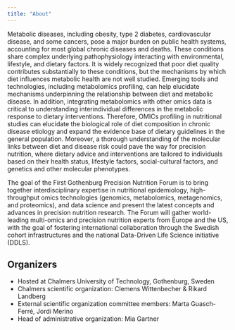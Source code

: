 ```yaml
---
title: "About"
---
```


Metabolic diseases, including obesity, type 2 diabetes, cardiovascular
disease, and some cancers, pose a major burden on public health systems,
accounting for most global chronic diseases and deaths. These conditions
share complex underlying pathophysiology interacting with environmental,
lifestyle, and dietary factors. It is widely recognized that poor diet
quality contributes substantially to these conditions, but the
mechanisms by which diet influences metabolic health are not well
studied. Emerging tools and technologies, including metabolomics
profiling, can help elucidate mechanisms underpinning the relationship
between diet and metabolic disease. In addition, integrating
metabolomics with other omics data is critical to understanding
interindividual differences in the metabolic response to dietary
interventions. Therefore, OMICs profiling in nutritional studies can
elucidate the biological role of diet composition in chronic disease
etiology and expand the evidence base of dietary guidelines in the
general population. Moreover, a thorough understanding of the molecular
links between diet and disease risk could pave the way for precision
nutrition, where dietary advice and interventions are tailored to
individuals based on their health status, lifestyle factors,
social-cultural factors, and genetics and other molecular phenotypes.

The goal of the First Gothenburg Precision Nutrition Forum is to bring
together interdisciplinary expertise in nutritional epidemiology,
high-throughput omics technologies (genomics, metabolomics,
metagenomics, and proteomics), and data science and present the latest
concepts and advances in precision nutrition research. The Forum will
gather world-leading multi-omics and precision nutrition experts from
Europe and the US, with the goal of fostering international
collaboration through the Swedish cohort infrastructures and the
national Data-Driven Life Science initiative (DDLS).

## Organizers

-   Hosted at Chalmers University of Technology, Gothenburg, Sweden
-   Chalmers scientific organization: Clemens Wittenbecher & Rikard
    Landberg
-   External scientific organization committee members: Marta
    Guasch-Ferré, Jordi Merino
-   Head of administrative organization: Mia Gartner
